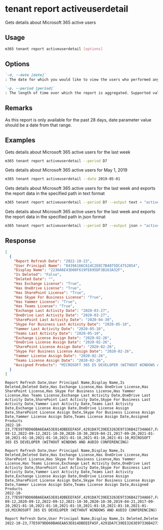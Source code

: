 
# tenant report activeuserdetail

Gets details about Microsoft 365 active users

## Usage

```sh
m365 tenant report activeuserdetail [options]
```

## Options

```md definition-list
`-d, --date [date]`
: The date for which you would like to view the users who performed any activity. Supported date format is `YYYY-MM-DD`. Specify the date or period, but not both.

`-p, --period [period]`
: The length of time over which the report is aggregated. Supported values `D7`, `D30`, `D90`, `D180`.
```

<Global />

## Remarks

As this report is only available for the past 28 days, date parameter value should be a date from that range.

## Examples

Gets details about Microsoft 365 active users for the last week

```sh
m365 tenant report activeuserdetail --period D7
```

Gets details about Microsoft 365 active users for May 1, 2019

```sh
m365 tenant report activeuserdetail --date 2019-05-01
```

Gets details about Microsoft 365 active users for the last week and exports the report data in the specified path in text format

```sh
m365 tenant report activeuserdetail --period D7 --output text > "activeuserdetail.txt"
```

Gets details about Microsoft 365 active users for the last week and exports the report data in the specified path in json format

```sh
m365 tenant report activeuserdetail --period D7 --output json > "activeuserdetail.json"
```

## Response

<Tabs>
  <TabItem value="JSON">

  ```json
  [
    {
      "Report Refresh Date": "2022-10-23",
      "User Principal Name": "0439A166C614C2E8C7B4075DC4752054",
      "Display Name": "2236A6E43D08F619FE695DF3B163A32F",
      "Is Deleted": "False",
      "Deleted Date": "",
      "Has Exchange License": "True",
      "Has OneDrive License": "True",
      "Has SharePoint License": "True",
      "Has Skype For Business License": "True",
      "Has Yammer License": "True",
      "Has Teams License": "True",
      "Exchange Last Activity Date": "2020-03-27",
      "OneDrive Last Activity Date": "2020-03-27",
      "SharePoint Last Activity Date": "2020-04-30",
      "Skype For Business Last Activity Date": "2020-05-10",
      "Yammer Last Activity Date": "2020-05-10",
      "Teams Last Activity Date": "2020-05-10",
      "Exchange License Assign Date": "2020-02-26",
      "OneDrive License Assign Date": "2020-02-26",
      "SharePoint License Assign Date": "2020-02-26",
      "Skype For Business License Assign Date": "2020-02-26",
      "Yammer License Assign Date": "2020-02-26",
      "Teams License Assign Date": "2020-02-26",
      "Assigned Products": "MICROSOFT 365 E5 DEVELOPER (WITHOUT WINDOWS AND AUDIO CONFERENCING)"
    }
  ]
  ```

  </TabItem>
  <TabItem value="Text">

  ```text
  Report Refresh Date,User Principal Name,Display Name,Is Deleted,Deleted Date,Has Exchange License,Has OneDrive License,Has SharePoint License,Has Skype For Business License,Has Yammer License,Has Teams License,Exchange Last Activity Date,OneDrive Last Activity Date,SharePoint Last Activity Date,Skype For Business Last Activity Date,Yammer Last Activity Date,Teams Last Activity Date,Exchange License Assign Date,OneDrive License Assign Date,SharePoint License Assign Date,Skype For Business License Assign Date,Yammer License Assign Date,Teams License Assign Date,Assigned Products
  2022-10-23,77E5979DD60BA6EAA53E814DBEEEFA5F,4291DA7C39EE3263E97336B42734A667,False,,True,True,True,True,True,True,2020-09-12,2022-09-12,2021-10-30,2020-10-30,2019-04-21,2017-09-20,2021-01-10,2021-01-10,2021-01-10,2021-01-10,2021-01-10,2021-01-10,MICROSOFT 365 E5 DEVELOPER (WITHOUT WINDOWS AND AUDIO CONFERENCING)
  ```

  </TabItem>
  <TabItem value="CSV">

  ```csv
  Report Refresh Date,User Principal Name,Display Name,Is Deleted,Deleted Date,Has Exchange License,Has OneDrive License,Has SharePoint License,Has Skype For Business License,Has Yammer License,Has Teams License,Exchange Last Activity Date,OneDrive Last Activity Date,SharePoint Last Activity Date,Skype For Business Last Activity Date,Yammer Last Activity Date,Teams Last Activity Date,Exchange License Assign Date,OneDrive License Assign Date,SharePoint License Assign Date,Skype For Business License Assign Date,Yammer License Assign Date,Teams License Assign Date,Assigned Products
  2022-10-23,77E5979DD60BA6EAA53E814DBEEEFA5F,4291DA7C39EE3263E97336B42734A667,False,,True,True,True,True,True,True,,2022-09-12,2020-09-12,2022-09-12,2021-10-30,2020-10-30,2019-04-21,2017-09-20,2021-01-10,2021-01-10,2021-01-10,2021-01-10,2021-01-10,2021-01-10,MICROSOFT 365 E5 DEVELOPER (WITHOUT WINDOWS AND AUDIO CONFERENCING)
  ```

  </TabItem>
  <TabItem value="Markdown">

  ```md
  Report Refresh Date,User Principal Name,Display Name,Is Deleted,Deleted Date,Has Exchange License,Has OneDrive License,Has SharePoint License,Has Skype For Business License,Has Yammer License,Has Teams License,Exchange Last Activity Date,OneDrive Last Activity Date,SharePoint Last Activity Date,Skype For Business Last Activity Date,Yammer Last Activity Date,Teams Last Activity Date,Exchange License Assign Date,OneDrive License Assign Date,SharePoint License Assign Date,Skype For Business License Assign Date,Yammer License Assign Date,Teams License Assign Date,Assigned Products
  2022-10-23,77E5979DD60BA6EAA53E814DBEEEFA5F,4291DA7C39EE3263E97336B42734A667,False,,True,True,True,True,True,True,,2022-09-12,2020-09-12,2022-09-12,2021-10-30,2020-10-30,2019-04-21,2017-09-20,2021-01-10,2021-01-10,2021-01-10,2021-01-10,2021-01-10,2021-01-10,MICROSOFT 365 E5 DEVELOPER (WITHOUT WINDOWS AND AUDIO CONFERENCING)
  ```

  </TabItem>
</Tabs>

